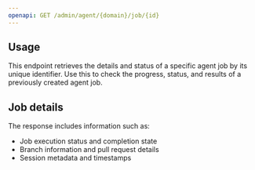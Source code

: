 ```yaml
---
openapi: GET /admin/agent/{domain}/job/{id}
---
```


## Usage

This endpoint retrieves the details and status of a specific agent job by its unique identifier. Use this to check the progress, status, and results of a previously created agent job.

## Job details

The response includes information such as:
- Job execution status and completion state
- Branch information and pull request details
- Session metadata and timestamps

